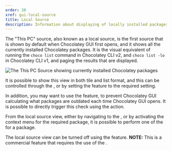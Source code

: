 ```yaml
---
order: 20
xref: gui-local-source
title: Local Source
description: Information about displaying of locally installed packages
---
```


The "This PC" source, also known as a local source, is the first source that is shown by default when Chocolatey GUI first
opens, and it shows all the currently installed Chocolatey packages.  It is the visual equivalent of running the `choco
list` command in Chocolatey CLI v2, and `choco list -lo` in Chocolatey CLI v1, and paging the results that are displayed.

![The This PC Source showing currently installed Chocolatey packages](/images/chocolatey-gui/feature_hide_this_pc_source_disabled.png "The This PC Source showing currently installed Chocolatey packages")

It is possible to show this view in both tile and list format, and this can be controlled through the <Xref title="toggle switch" value="gui-tileview" />, or
by setting the <Xref title="Default to Tile View for Local Source" value="default-to-tile-view-for-local-source" /> feature to the required setting.

In addition, you may want to use the <Xref title="Prevent Automated Outdated Packages Check" value="prevent-automated-outdated-packages-check" /> feature, to prevent Chocolatey GUI calculating what packages are outdated each time Chocolatey GUI opens. It is possible to directly trigger this check using the <Xref title="Check For Outdated" value="check-for-outdated" /> action.

From the local source view, either by navigating to the <Xref title="package details page" value="gui-package-details" />, or by activating the context menu for the
required package, it is possible to perform one of the <Xref title="available actions" value="gui-package-details-actions" /> for a package.

The local source view can be turned off using the <Xref title="Hide This PC Source" value="hide-this-pc-source" /> feature.  **NOTE:** This is a commercial feature that requires the use of the <Xref title="Chocolatey GUI Licensed Extension" value="chocolatey-gui-licensed-extension" />.